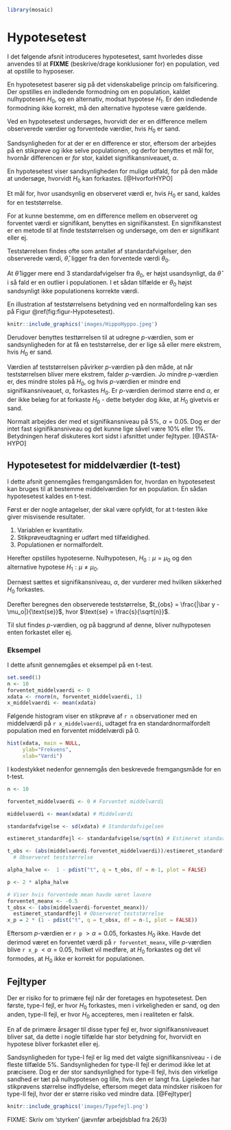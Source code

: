 ```r
library(mosaic)
```

# Hypotesetest

I det følgende afsnit introduceres hypotesetest, samt hvorledes disse anvendes til at __FIXME__ (beskrive/drage konklusioner for) en population, ved at opstille to hyposeser. 

En hypotesetest baserer sig på det videnskabelige princip om falsificering. Der opstilles en indledende formodning om en population, kaldet nulhypotesen $H_0$, og en alternativ, modsat hypotese $H_1$. Er den indledende formodning ikke korrekt, må den alternative hypotese være gældende.

Ved en hypotesetest undersøges, hvorvidt der er en difference mellem observerede værdier og forventede værdier, hvis $H_0$ er sand.

Sandsynligheden for at der er en difference er stor, eftersom der arbejdes på en stikprøve og ikke selve populationen, og derfor benyttes et mål for, hvornår differencen er _for_ stor, kaldet signifikansniveauet, $\alpha$.

En hypotesetest viser sandsynligheden for mulige udfald, for på den måde at undersøge, hvorvidt $H_0$ kan forkastes. [@HvorforHYPO] 

Et mål for, hvor usandsynlig en observeret værdi er, hvis $H_0$ er sand, kaldes for en teststørrelse.

For at kunne bestemme, om en difference mellem en observeret og forventet værdi er signifikant, benyttes en signifikanstest. En signifikanstest er en metode til at finde teststørrelsen og undersøge, om den er signifikant eller ej.

Teststørrelsen findes ofte som antallet af standardafvigelser, den observerede værdi, $\hat \theta$, ligger fra den forventede værdi $\theta_0$.

At $\hat \theta$ ligger mere end $3$ standardafvigelser fra $\theta_0$, er højst usandsynligt, da $\hat \theta$ i så fald er en outlier i populationen. I et sådan tilfælde er $\theta_0$ højst sandsynligt ikke populationens korrekte værdi.

En illustration af teststørrelsens betydning ved en normalfordeling kan ses på Figur \@ref(fig:figur-Hypotesetest).

```r
knitr::include_graphics('images/HippoHyppo.jpeg')
```

Derudover benyttes testtørrelsen til at udregne _p_-værdien, som er sandsynligheden for at få en teststørrelse, der er lige så eller mere ekstrem, hvis $H_0$ er sand.

Værdien af teststørrelsen påvirker _p_-værdien på den måde, at når teststørrelsen bliver mere ekstrem, falder _p_-værdien. Jo mindre _p_-værdien er, des mindre stoles på $H_0$, og hvis _p_-værdien er mindre end signifikansniveauet, $\alpha$, forkastes $H_0$. Er _p_-værdien derimod større end $\alpha$, er der ikke belæg for at forkaste $H_0$ - dette betyder dog ikke, at $H_0$ givetvis er sand.

Normalt arbejdes der med et signifikansniveau på $5\%$, $\alpha=0.05$. Dog er der intet fast signifikansniveau og det kunne lige såvel være $10\%$ eller $1\%$. Betydningen heraf diskuteres kort sidst i afsnittet under fejltyper. [@ASTA-HYPO]

## Hypotesetest for middelværdier (t-test){#t-test}

I dette afsnit gennemgåes fremgangsmåden for, hvordan en hypotesetest kan bruges til at bestemme middelværdien for en population. En sådan hypotesetest kaldes en t-test.

Først er der nogle antagelser, der skal være opfyldt, for at t-testen ikke giver misvisende resultater.

1. Variablen er kvantitativ.
2. Stikprøveudtagning er udført med tilfældighed.
3. Populationen er normalfordelt.

Herefter opstilles hypoteserne. Nulhypotesen, $H_0: \mu = \mu_0$ og den alternative hypotese $H_1: \mu \neq \mu_0$.

Dernæst sættes et signifikansniveau, $\alpha$, der vurderer med hvilken sikkerhed $H_0$ forkastes.

Derefter beregnes den observerede teststørrelse, $t_{obs} = \frac{|\bar y - \mu_o|}{\text{se}}$, hvor $\text{se} = \frac{s}{\sqrt{n}}$.

Til slut findes _p_-værdien, og på baggrund af denne, bliver nulhypotesen enten forkastet eller ej.

### Eksempel

I dette afsnit gennemgåes et eksempel på en t-test.

```r
set.seed(1)
n <- 10
forventet_middelvaerdi <- 0
xdata <- rnorm(n, forventet_middelvaerdi, 1)
x_middelvaerdi <- mean(xdata)
```

Følgende histogram viser en stikprøve af ```r n``` observationer med en middelværdi på ```r x_middelvaerdi```, udtaget fra en standardnormalfordelt population med en forventet middelværdi på $0$.

```r
hist(xdata, main = NULL,
     ylab="Frekvens",
     xlab="Værdi")
```

I kodestykket nedenfor gennemgås den beskrevede fremgangsmåde for en t-test.

```r
n <- 10

forventet_middelvaerdi <- 0 # Forventet middelværdi

middelvaerdi <- mean(xdata) # Middelværdi

standardafvigelse <- sd(xdata) # Standardafvigelsen

estimeret_standardfejl <- standardafvigelse/sqrt(n) # Estimeret standardfejl

t_obs <- (abs(middelvaerdi-forventet_middelvaerdi))/estimeret_standardfejl
  # Observeret teststørrelse

alpha_halve <-  1 - pdist("t", q = t_obs, df = n-1, plot = FALSE)

p <- 2 * alpha_halve
```

```r
# Viser hvis forventede mean havde været lavere
forventet_meanx <- -0.5
t_obsx <- (abs(middelvaerdi-forventet_meanx))/
  estimeret_standardfejl # Observeret teststørrelse
x_p = 2 * (1 - pdist("t", q = t_obsx, df = n-1, plot = FALSE))
```

Eftersom *p*-værdien er ```r p``` $> \alpha=0.05$, forkastes $H_0$ ikke. Havde det derimod været en forventet værdi på ```r forventet_meanx```, ville *p*-værdien blive ```r x_p``` $< \alpha=0.05$, hvilket vil medføre, at $H_0$ forkastes og det vil formodes, at $H_0$ ikke er korrekt for populationen.

## Fejltyper

Der er risiko for to primære fejl når der foretages en hypotesetest. Den første, type-I fejl, er hvor $H_0$ forkastes, men i virkeligheden er sand, og den anden, type-II fejl, er hvor $H_0$ accepteres, men i realiteten er falsk.

En af de primære årsager til disse typer fejl er, hvor signifikansniveauet bliver sat, da dette i nogle tilfælde har stor betydning for, hvorvidt en hypotese bliver forkastet eller ej.

Sandsynligheden for type-I fejl er lig med det valgte signifikansniveau - i de fleste tilfælde $5\%$. Sandsynligheden for type-II fejl er derimod ikke let at præcisere. Dog er der stor sandsynlighed for type-II fejl, hvis den virkelige sandhed er tæt på nulhypotesen og lille, hvis den er langt fra. Ligeledes har stikprøvens størrelse indflydelse, eftersom meget data mindsker risikoen for type-II fejl, hvor der er større risiko ved mindre data. [@Fejltyper]

```r
knitr::include_graphics('images/Typefejl.png')
```

FIXME: Skriv om 'styrken' (jævnfør arbejdsblad fra 26/3)









<!-- GAMMELT -->

<!-- En hypotesetest er givet ved en formodning, derved hypotese, om en given population forholder sig på en bestemt måde, hvilket der undersøges. Heraf opstilles to hypoteser. En nulhypotese, $H_0$, og en alternativ hypotese $H_1$. Nulhypotesen er den antagelse der er taget, hvor den alternative hypotese påviser at det ikke er tilfældet, og derved at noget andet er gældende.   -->

<!-- Grunden til at benytte en hypotesetest er, at undersøge, hvorvidt differencen på $H_0$ og den observerede værdi fra datasættet er sandsynlig. Sandsynligheden for en difference er stor, eftersom der arbejdes på en stikprøve og ikke selve populationen. -->

<!-- En hypotesetest evaluerer sandsynligheden for mulige udfald, for på den måde at kunne forkaste $H_0$ eller ej. [@HvorforHYPO] -->

<!-- For at kunne undersøge, hvorvidt der er en signifikant forskel mellem stikprøven og hypotesen benyttes en signifikanstest. For at kunne evaluere om en difference er signifikant, opstilles testtørrelsen og _p_-værdien findes. -->

<!-- Teststørrelsen sammenligner stikprøven med den forventede værdi fra $H_0$, og indikerer, hvor mange standardafvigelser stikprøven er fra $H_0$. Afhængig af den valgte hypotesetest benyttes forskellige teststørrelser. T-test benytter t-teststørrelse, hvor ANOVA benytter F-teststørrelse osv. [@TEST-HYPO] -->

<!-- Teststørrelsen findes ofte ved $T(\hat\theta, \theta_0) =$ "# standardafvigelser fra $\hat\theta$ til $\theta_0$", hvor $\hat\theta$ er den estimerede værdi og $\theta_0$ er den forventede værdi fra $H_0$. Denne værdi kendetegnes ved den observerede værdi af t, $t_{obs}$. -->

<!-- Det vil være meget usandsynligt at $\hat\theta$ er mere end 3 standardafvigelser fra $\theta_0$, hvilket ville påpege, at $\theta_0$ højst sandsynligt ikke er populationens korrekte værdi. [@ASTA-HYPO] -->

<!-- En illustration af teststørrelsens betydning ved en normalfordeling kan ses i figuren herunder. FIXME referer til figuren. -->

<!-- FIXME: Figuren er lidt utydelig. De kritiske punkter skal være mere synlige. Eventulet zoom ind på halerne. -->

<!-- ```{r, figur-Hypotesetest, out.width='75%', fig.align='center', fig.cap = "Teststørrelsens indflydelse på nulhypotesen", echo = FALSE} -->
<!-- knitr::include_graphics('images/HippoHyppo.jpg') -->
<!-- ``` -->

<!-- Derudover benyttes testtørrelsen til at udregne _p_-værdien. Værdien af teststørrelsen påvirker _p_-værdien, og hvis testtørrelsen bliver for stor medfører det, at _p_-værdien bliver lille nok til at kunne forkaste $H_0$. Altså, jo mindre _p_-værdien er, des mindre stoles der på $H_0$. Hvis $p<\alpha$ forkastes $H_0$, hvor $p>\alpha$ ikke giver grundlag til at forkaste $H_0$. Normalt arbejder man med et signifikansniveau på 5%, $\alpha=0.05$. Dog er der intet fast signifikansniveau og det kunne lige såvel være 10% eller 1%. Betydningen heraf diskuteres kort sidst i afsnittet under fejltyper. [@ASTA-HYPO] -->



<!-- ## Hypotesetest på normalfordeling -->

<!-- På baggrund af en normalfordeling er det muligt at lave en hypotesetest ud fra følgende med en t-test.   -->

<!-- * Først sættes et signifikansniveau, $\alpha$, som vurderer med hvilken sikkerhed $H_0$ forkastes eller ej. -->

<!-- * Herefter udregnes estimater for parametrene af populationen, middelværdien, $\hat \mu = \bar y$ og standardafvigelsen, $\hat \sigma = s$ ud fra $n$ observationer. -->

<!-- * En nulhypotese: $H_0 : \mu = \mu_0$ og en alternativ hypotese: $H_1 : \mu \neq \mu_0$ opstilles, hvor $\mu_0$ er den forventede værdi, hvis nulhypotesen er sand. -->

<!-- * Herefter kan den observerede teststørrelse, $t_{obs} = \frac{|\bar y - \mu_o|}{\frac{s}{\sqrt{n}}}$ udregnes. -->

<!-- <!-- * Frihedsgrader, $df = n-1$. FIXME: Beskriv antallet af frihedsgrader tidligere. -->

<!-- * *p*-værdien, som kan slåes op på baggrund af antal frihedsgrader og signifikantniveauet, eller findes i R ved ```2 * (1 - pdist("t", q = t_obs, df = n-1))```. -->

<!-- ```{r include=FALSE} -->
<!-- set.seed(1) -->
<!-- n <- 10 -->
<!-- forventet_middelvaerdi <- 0 -->
<!-- xdata <- rnorm(n, forventet_middelvaerdi, 1) -->
<!-- x_middelvaerdi <- mean(xdata) -->
<!-- ``` -->

<!-- ```{r, echo=FALSE, fig.align='center', fig.cap = "Histogram over 10 simulerede standardnormalfordelte tal."} -->
<!-- hist(xdata, main = NULL, -->
<!--      ylab="Frekvens", -->
<!--      xlab="Værdi") -->
<!-- ``` -->

<!-- Med et normalfordelt datasæt er det muligt at undersøge om der er evidens imod hypotesen. Eksempelvis benyttes et datasættet over af ```r n``` observationer med en middelværdi på ```r x_middelvaerdi``` og en forventet middelværdi på ```r forventet_middelvaerdi```, så kan der undersøge om forskellen er signifikant. -->

<!-- ```{r} -->
<!-- n <- 10 -->
<!-- forventet_middelvaerdi <- 0 # Forventet middelværdi -->
<!-- middelvaerdi <- mean(xdata) # Middelværdi -->
<!-- standardafvigelse <- sd(xdata) # Standardafvigelsen -->
<!-- estimeret_standardfejl <- standardafvigelse/sqrt(n) # Estimeret standardfejl -->
<!-- t_obs <- (abs(middelvaerdi-forventet_middelvaerdi))/estimeret_standardfejl # Observeret teststørrelse -->
<!-- alpha_halve <-  1 - pdist("t", q = t_obs, df = n-1, plot = FALSE) -->
<!-- p <- 2 * alpha_halve -->
<!-- ``` -->

<!-- ```{r include=FALSE} -->
<!-- # Viser hvis forventede mean havde været lavere -->
<!-- forventet_meanx <- -0.5 -->
<!-- t_obsx <- (abs(middelvaerdi-forventet_meanx))/estimeret_standardfejl # Observeret teststørrelse -->
<!-- x_p = 2 * (1 - pdist("t", q = t_obsx, df = n-1, plot = FALSE)) -->
<!-- ``` -->


<!-- Eftersom *p*-værdien er ```r p``` $> \alpha=0.05$, forkastes $H_0$ ikke. Havde det derimod været en forventet værdi på ```r forventet_meanx```, ville *p*-værdien blive ```r x_p``` $< \alpha=0.05$, hvilket vil medføre, at $H_0$ forkastes og det vil formodes, at $H_0$ ikke er korrekt for populationen. -->



